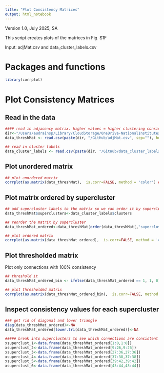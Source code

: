 ```yaml
---
title: "Plot Consistency Matrices"
output: html_notebook
---
```


Version 1.0, July 2025, SA

This script creates plots of the matrices in Fig. S1F

Input: adjMat.csv and data_cluster_labels.csv


# Packages and functions
```r

library(corrplot)

```

# Plot Consistency Matrices 

## Read in the data 
```r

#### read in adjacency matrix. higher values = higher clustering consistency across people
dir<-"/Users/audrainsp/Library/CloudStorage/OneDrive-NationalInstitutesofHealth/BabyHippos/R_BabyHippos"
data_threshMat <- read.csv(paste(dir, "/GitHub/adjMat.csv", sep=""), header = FALSE) 

## read in cluster labels 
data_cluster_labels <- read.csv(paste(dir, "/GitHub/data_cluster_labels.csv", sep=""), header = TRUE) 

```

## Plot unordered matrix 
```r
## plot unordered matrix 
corrplot(as.matrix(data_threshMat),  is.corr=FALSE, method = 'color') ## plot unordered matrix 

```

## Plot matrix ordered by supercluster 
```r
## add supercluster labels to the matrix so we can order it by supercluster
data_threshMat$superclusters<-data_cluster_labels$clusters

## reorder the matrix by supercluster 
data_threshMat_ordered<-data_threshMat[order(data_threshMat[,"superclusters"], decreasing = FALSE),order(data_threshMat[,"superclusters"], decreasing = FALSE)]

## plot ordered matrix 
corrplot(as.matrix(data_threshMat_ordered),  is.corr=FALSE, method = 'color') ## plot 

```

## Plot thresholded matrix 

Plot only connections with 100% consistency 

```r
## threshold it 
data_threshMat_ordered_bin <- ifelse(data_threshMat_ordered == 1, 1, 0)

## plot thresholded matrix 
corrplot(as.matrix(data_threshMat_ordered_bin),  is.corr=FALSE, method = 'color') ## plot 

```

## Inspect consistency values for each supercluster 
```r
### get rid of diagonal and lower triangle 
diag(data_threshMat_ordered)<-NA
data_threshMat_ordered[lower.tri(data_threshMat_ordered)]<-NA

##### break into superclusters to see which connections are consistent across leave-one-out validations 
xsuperclust_1<-data.frame(data_threshMat_ordered[1:8,1:8])
xsuperclust_2<-data.frame(data_threshMat_ordered[9:26,9:26])
xsuperclust_3<-data.frame(data_threshMat_ordered[27:36,27:36])
xsuperclust_4<-data.frame(data_threshMat_ordered[37:38,37:38])
xsuperclust_5<-data.frame(data_threshMat_ordered[39:42,39:42])
xsuperclust_6<-data.frame(data_threshMat_ordered[43:44,43:44])

```






